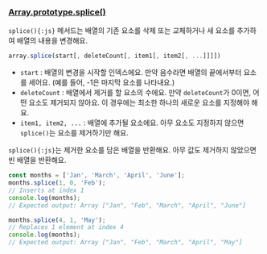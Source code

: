 ### [Array.prototype.splice()](https://developer.mozilla.org/ko/docs/Web/JavaScript/Reference/Global_Objects/Array/Splice)

`splice(){:js}` 메서드는 배열의 기존 요소를 삭제 또는 교체하거나 새 요소를 추가하여 배열의 내용을 변경해요.

```js
array.splice(start[, deleteCount[, item1[, item2[, ...]]]])
```

- `start` : 배열의 변경을 시작할 인덱스에요. 만약 음수라면 배열의 끝에서부터 요소를 세어요. (예를 들어, -1은 마지막 요소를 나타내요.)
- `deleteCount` : 배열에서 제거를 할 요소의 수에요. 만약 `deleteCount`가 0이면, 어떤 요소도 제거되지 않아요. 이 경우에는 최소한 하나의 새로운 요소를 지정해야 해요.
- `item1, item2, ...` : 배열에 추가될 요소에요. 아무 요소도 지정하지 않으면 `splice()`는 요소를 제거하기만 해요.

`splice(){:js}`는 제거한 요소를 담은 배열을 반환해요. 아무 값도 제거하지 않았으면 빈 배열을 반환해요.

```js
const months = ['Jan', 'March', 'April', 'June'];
months.splice(1, 0, 'Feb');
// Inserts at index 1
console.log(months);
// Expected output: Array ["Jan", "Feb", "March", "April", "June"]

months.splice(4, 1, 'May');
// Replaces 1 element at index 4
console.log(months);
// Expected output: Array ["Jan", "Feb", "March", "April", "May"]
```
